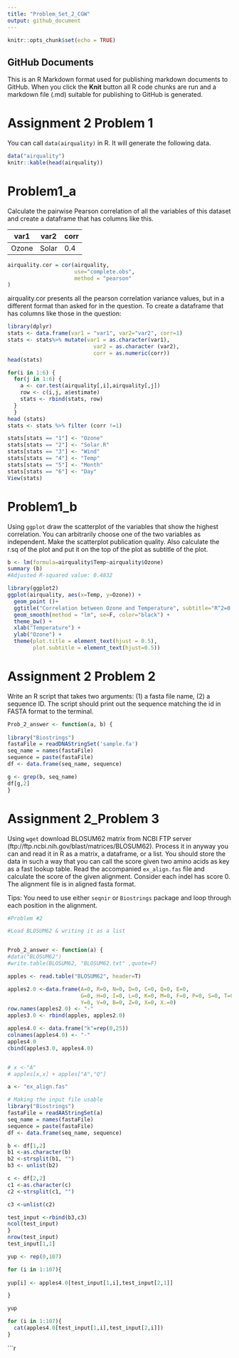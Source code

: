 ```yaml
---
title: "Problem_Set_2_CGW"
output: github_document
---
```


```r
knitr::opts_chunk$set(echo = TRUE)
```

## GitHub Documents

This is an R Markdown format used for publishing markdown documents to GitHub. When you click the **Knit** button all R code chunks are run and a markdown file (.md) suitable for publishing to GitHub is generated.



# Assignment 2 Problem 1

You can call `data(airquality)` in R. It will generate the following data.
```r
data("airquality")
knitr::kable(head(airquality))
```

# Problem1_a
Calculate the pairwise Pearson correlation of all the variables of this dataset and create a dataframe that has columns like this.

| var1 | var2 | corr|
|------|------|-----|
|Ozone |Solar | 0.4 |

```r


airquality.cor = cor(airquality, 
                     use="complete.obs",
                     method = "pearson"
)

```

airquality.cor presents all the pearson correlation variance values, but in a different format than asked for in the question. To create a dataframe that has columns like those in the question:
```r

library(dplyr)
stats <- data.frame(var1 = "var1", var2="var2", corr=1)
stats <- stats%>% mutate(var1 = as.character(var1),
                           var2 = as.character (var2),
                           corr = as.numeric(corr))
head(stats)
```
```r

for(i in 1:6) {
  for(j in 1:6) {
    a <- cor.test(airquality[,i],airquality[,j])
    row <- c(i,j, a$estimate)
    stats <- rbind(stats, row)
  }
  }
head (stats)
stats <- stats %>% filter (corr !=1)
```
```r

stats[stats == "1"] <- "Ozone"
stats[stats == "2"] <- "Solar.R"
stats[stats == "3"] <- "Wind"
stats[stats == "4"] <- "Temp"
stats[stats == "5"] <- "Month"
stats[stats == "6"] <- "Day"
View(stats)
```

# Problem1_b
Using `ggplot` draw the scatterplot of the variables that show the highest correlation. You can arbitrarily choose one of the two variables as independent. Make the scatterplot publication quality. Also calculate the r.sq of the plot and put it on the top of the plot as subtitle of the plot. 
```r

b <- lm(formula=airquality$Temp~airquality$Ozone)
summary (b)
#Adjusted R-squared value: 0.4832

library(ggplot2)
ggplot(airquality, aes(x=Temp, y=Ozone)) +
  geom_point ()+
  ggtitle("Correlation between Ozone and Temperature", subtitle="R^2=0.4832") +
  geom_smooth(method = "lm", se=F, color="black") +
  theme_bw() +
  xlab("Temperature") +
  ylab("Ozone") +
  theme(plot.title = element_text(hjust = 0.5),
        plot.subtitle = element_text(hjust=0.5))
```

# Assignment 2 Problem 2
Write an R script that takes two arguments: (1) a fasta file name, (2) a sequence ID. The script should print out the sequence matching the id in FASTA format to the terminal.



```r
Prob_2_answer <- function(a, b) {
  
library("Biostrings")
fastaFile = readDNAStringSet('sample.fa')
seq_name = names(fastaFile)
sequence = paste(fastaFile)
df <- data.frame(seq_name, sequence)

g <- grep(b, seq_name)
df[g,2]
}

```



# Assignment 2_Problem 3

Using `wget` download BLOSUM62 matrix from NCBI FTP server (ftp://ftp.ncbi.nih.gov/blast/matrices/BLOSUM62). Process it in anyway you can and read it in R as a matrix, a dataframe, or a list. You should store the data in such a way that you can call the score given two amino acids as key as a fast lookup table. Read the accompanied `ex_align.fas` file and calculate the score of the given alignment. Consider each indel has score 0. The alignment file is in aligned fasta format.

Tips: You need to use either `seqnir` or `Biostrings` package and loop through each position in the alignment. 
```r
#Problem #2

#Load BLOSUM62 & writing it as a list


Prob_2_answer <- function(a) {
#data("BLOSUM62")
#write.table(BLOSUM62, "BLOSUM62.txt" ,quote=F)

apples <- read.table("BLOSUM62", header=T)

apples2.0 <-data.frame(A=0, R=0, N=0, D=0, C=0, Q=0, E=0,
                       G=0, H=0, I=0, L=0, K=0, M=0, F=0, P=0, S=0, T=0, W=0, 
                       Y=0, V=0, B=0, Z=0, X=0, X.=0)
row.names(apples2.0) <- "-"
apples3.0 <- rbind(apples, apples2.0)

apples4.0 <- data.frame("k"=rep(0,25))
colnames(apples4.0) <- "-"            
apples4.0
cbind(apples3.0, apples4.0)


# x <-"A"
# apples[x,x] + apples["A","Q"]

a <- "ex_align.fas"

# Making the input file usable
library("Biostrings")
fastaFile = readAAStringSet(a)
seq_name = names(fastaFile)
sequence = paste(fastaFile)
df <- data.frame(seq_name, sequence)

b <- df[1,2]
b1 <-as.character(b)
b2 <-strsplit(b1, "")
b3 <- unlist(b2)

c <- df[2,2]
c1 <-as.character(c)
c2 <-strsplit(c1, "")

c3 <-unlist(c2)

test_input <-rbind(b3,c3)
ncol(test_input)
}
nrow(test_input)
test_input[1,1]

yup <- rep(0,107)

for (i in 1:107){
  
yup[i] <- apples4.0[test_input[1,i],test_input[2,1]]

}

yup

for (i in 1:107){
  cat(apples4.0[test_input[1,i],test_input[2,i]])
} 


```


```r
